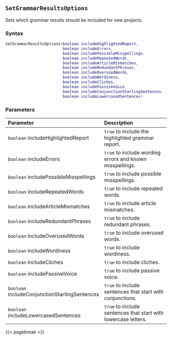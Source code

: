 ## `SetGrammarResultsOptions`

Sets which grammar results should be included for new projects.

### Syntax {-}

``` .lua
SetGrammarResultsOptions(boolean includeHighlightedReport,
                         boolean includeErrors,
                         boolean includePossibleMisspellings,
                         boolean includeRepeatedWords,
                         boolean includeArticleMismatches,
                         boolean includeRedundantPhrases,
                         boolean includeOverusedWords,
                         boolean includeWordiness,
                         boolean includeCliches,
                         boolean includePassiveVoice,
                         boolean includeConjunctionStartingSentences,
                         boolean includeLowercasedSentences)
```

### Parameters {-}

**Parameter** | **Description**
| :-- | :-- |
|`boolean` includeHighlightedReport | `true` to include the highlighted grammar report. | 
|`boolean` includeErrors | `true` to include wording errors and known misspellings. | 
|`boolean` includePossibleMisspellings | `true` to include possible misspellings. | 
|`boolean` includeRepeatedWords | `true` to include repeated words. | 
|`boolean` includeArticleMismatches | `true` to include article mismatches. | 
|`boolean` includeRedundantPhrases | `true` to include redundant phrases. | 
|`boolean` includeOverusedWords | `true` to include overused words. | 
|`boolean` includeWordiness | `true` to include wordiness. | 
|`boolean` includeCliches | `true` to include cliches. | 
|`boolean` includePassiveVoice | `true` to include passive voice. | 
|`boolean` includeConjunctionStartingSentences | `true` to include sentences that start with conjunctions. | 
|`boolean` includeLowercasedSentences | `true` to include sentences that start with lowercase letters. |

{{< pagebreak >}}